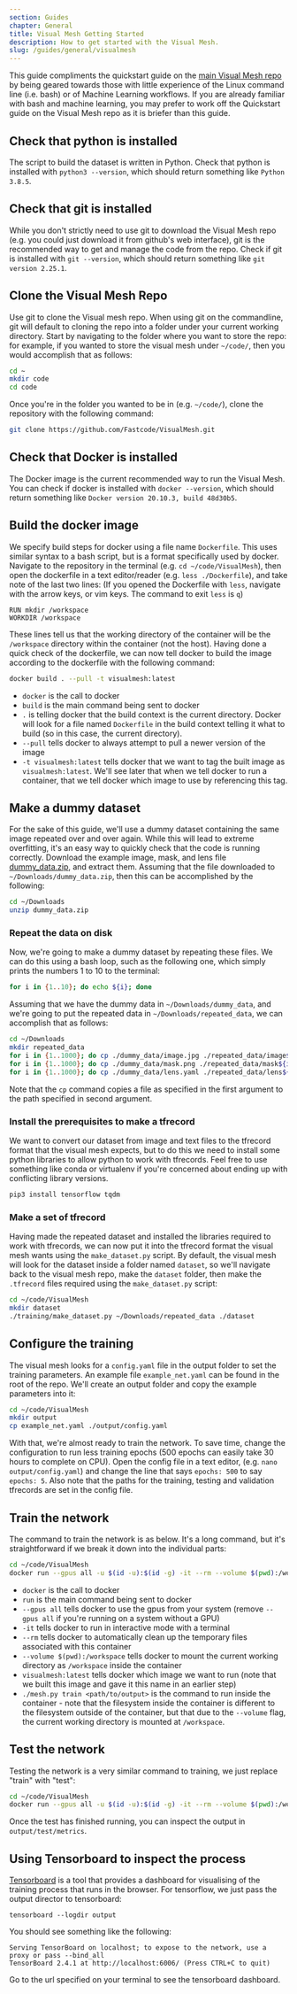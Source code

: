 ```yaml
---
section: Guides
chapter: General
title: Visual Mesh Getting Started
description: How to get started with the Visual Mesh.
slug: /guides/general/visualmesh
---
```


This guide compliments the quickstart guide on the [main Visual Mesh repo](https://github.com/Fastcode/VisualMesh) by being geared towards those with little experience of the Linux command line (i.e. bash) or of Machine Learning workflows. If you are already familiar with bash and machine learning, you may prefer to work off the Quickstart guide on the Visual Mesh repo as it is briefer than this guide.

## Check that python is installed

The script to build the dataset is written in Python. Check that python is installed with `python3 --version`, which should return something like `Python 3.8.5`.

## Check that git is installed

While you don't strictly need to use git to download the Visual Mesh repo (e.g. you could just download it from github's web interface), git is the recommended way to get and manage the code from the repo. Check if git is installed with `git --version`, which should return something like `git version 2.25.1`.

## Clone the Visual Mesh Repo

Use git to clone the Visual mesh repo. When using git on the commandline, git will default to cloning the repo into a folder under your current working directory. Start by navigating to the folder where you want to store the repo: for example, if you wanted to store the visual mesh under `~/code/`, then you would accomplish that as follows:

```bash
cd ~
mkdir code
cd code
```

Once you're in the folder you wanted to be in (e.g. `~/code/`), clone the repository with the following command:

```bash
git clone https://github.com/Fastcode/VisualMesh.git
```

## Check that Docker is installed

The Docker image is the current recommended way to run the Visual Mesh. You can check if docker is installed with `docker --version`, which should return something like `Docker version 20.10.3, build 48d30b5`.

## Build the docker image

We specify build steps for docker using a file name `Dockerfile`. This uses similar syntax to a bash script, but is a format specifically used by docker. Navigate to the repository in the terminal (e.g. `cd ~/code/VisualMesh`), then open the dockerfile in a text editor/reader (e.g. `less ./Dockerfile`), and take note of the last two lines: (If you opened the Dockerfile with `less`, navigate with the arrow keys, or vim keys. The command to exit `less` is `q`)

```
RUN mkdir /workspace
WORKDIR /workspace
```

These lines tell us that the working directory of the container will be the `/workspace` directory within the container (not the host). Having done a quick check of the dockerfile, we can now tell docker to build the image according to the dockerfile with the following command:

```bash
docker build . --pull -t visualmesh:latest
```

- `docker` is the call to docker
- `build` is the main command being sent to docker
- `.` is telling docker that the build context is the current directory. Docker will look for a file named `Dockerfile` in the build context telling it what to build (so in this case, the current directory).
- `--pull` tells docker to always attempt to pull a newer version of the image
- `-t visualmesh:latest` tells docker that we want to tag the built image as `visualmesh:latest`. We'll see later that when we tell docker to run a container, that we tell docker which image to use by referencing this tag.

## Make a dummy dataset

For the sake of this guide, we'll use a dummy dataset containing the same image repeated over and over again. While this will lead to extreme overfitting, it's an easy way to quickly check that the code is running correctly. Download the example image, mask, and lens file [dummy_data.zip](assets/dummy_data.zip), and extract them. Assuming that the file downloaded to `~/Downloads/dummy_data.zip`, then this can be accomplished by the following:

```bash
cd ~/Downloads
unzip dummy_data.zip
```

### Repeat the data on disk

Now, we're going to make a dummy dataset by repeating these files. We can do this using a bash loop, such as the following one, which simply prints the numbers 1 to 10 to the terminal:

```bash
for i in {1..10}; do echo ${i}; done
```

Assuming that we have the dummy data in `~/Downloads/dummy_data`, and we're going to put the repeated data in `~/Downloads/repeated_data`, we can accomplish that as follows:

```bash
cd ~/Downloads
mkdir repeated_data
for i in {1..1000}; do cp ./dummy_data/image.jpg ./repeated_data/image${i}.jpg; done
for i in {1..1000}; do cp ./dummy_data/mask.png ./repeated_data/mask${i}.png; done
for i in {1..1000}; do cp ./dummy_data/lens.yaml ./repeated_data/lens${i}.yaml; done
```

Note that the `cp` command copies a file as specified in the first argument to the path specified in second argument.

### Install the prerequisites to make a tfrecord

We want to convert our dataset from image and text files to the tfrecord format that the visual mesh expects, but to do this we need to install some python libraries to allow python to work with tfrecords. Feel free to use something like conda or virtualenv if you're concerned about ending up with conflicting library versions.

```bash
pip3 install tensorflow tqdm
```

### Make a set of tfrecord

Having made the repeated dataset and installed the libraries required to work with tfrecords, we can now put it into the tfrecord format the visual mesh wants using the `make_dataset.py` script. By default, the visual mesh will look for the dataset inside a folder named `dataset`, so we'll navigate back to the visual mesh repo, make the `dataset` folder, then make the `.tfrecord` files required using the `make_dataset.py` script:

```bash
cd ~/code/VisualMesh
mkdir dataset
./training/make_dataset.py ~/Downloads/repeated_data ./dataset
```

## Configure the training

The visual mesh looks for a `config.yaml` file in the output folder to set the training parameters. An example file `example_net.yaml` can be found in the root of the repo. We'll create an output folder and copy the example parameters into it:

```bash
cd ~/code/VisualMesh
mkdir output
cp example_net.yaml ./output/config.yaml
```

With that, we're almost ready to train the network. To save time, change the configuration to run less training epochs (500 epochs can easily take 30 hours to complete on CPU). Open the config file in a text editor, (e.g. `nano output/config.yaml`) and change the line that says `epochs: 500` to say `epochs: 5`. Also note that the paths for the training, testing and validation tfrecords are set in the config file.

## Train the network

The command to train the network is as below. It's a long command, but it's straightforward if we break it down into the individual parts:

```bash
cd ~/code/VisualMesh
docker run --gpus all -u $(id -u):$(id -g) -it --rm --volume $(pwd):/workspace visualmesh:latest ./mesh.py train output
```

- `docker` is the call to docker
- `run` is the main command being sent to docker
- `--gpus all` tells docker to use the gpus from your system (remove `--gpus all` if you're running on a system without a GPU)
- `-it` tells docker to run in interactive mode with a terminal
- `--rm` tells docker to automatically clean up the temporary files associated with this container
- `--volume $(pwd):/workspace` tells docker to mount the current working directory as `/workspace` inside the container
- `visualmesh:latest` tells docker which image we want to run (note that we built this image and gave it this name in an earlier step)
- `./mesh.py train <path/to/output>` is the command to run inside the container - note that the filesystem inside the container is different to the filesystem outside of the container, but that due to the `--volume` flag, the current working directory is mounted at `/workspace`.

## Test the network

Testing the network is a very similar command to training, we just replace "train" with "test":

```bash
cd ~/code/VisualMesh
docker run --gpus all -u $(id -u):$(id -g) -it --rm --volume $(pwd):/workspace visualmesh:latest ./mesh.py test output
```

Once the test has finished running, you can inspect the output in `output/test/metrics`.

## Using Tensorboard to inspect the process

[Tensorboard](https://www.tensorflow.org/tensorboard) is a tool that provides a dashboard for visualising of the training process that runs in the browser. For tensorflow, we just pass the output director to tensorboard:

`tensorboard --logdir output`

You should see something like the following:

```
Serving TensorBoard on localhost; to expose to the network, use a proxy or pass --bind_all
TensorBoard 2.4.1 at http://localhost:6006/ (Press CTRL+C to quit)
```

Go to the url specified on your terminal to see the tensorboard dashboard.
